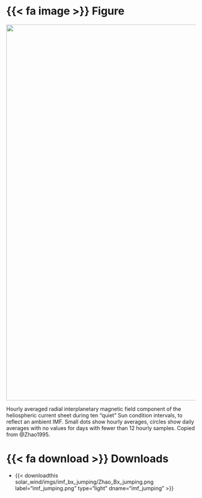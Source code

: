 ::: {.panel-tabset}

# {{< fa image >}} Figure

::: {#fig-imf_polarity_jumping_zhao1995}
![](/documentation/drivers/solar_wind/imgs/imf_bx_jumping/Zhao_Bx_jumping.png){width="1000px"}

Hourly averaged radial interplanetary magnetic field component of the heliospheric current sheet during ten "quiet" Sun condition intervals, to reflect an ambient IMF. Small dots show hourly averages, circles show daily averages with no values for days with fewer than 12 hourly samples. Copied from @Zhao1995.
:::

# {{< fa download >}}  Downloads

* {{< downloadthis solar_wind/imgs/imf_bx_jumping/Zhao_Bx_jumping.png label="imf_jumping.png" type="light" dname="imf_jumping" >}} 
:::